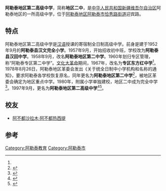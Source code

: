 {{coord|47.78447|88.12540|display=title}}
'''阿勒泰地区第二高级中学'''，简称'''地区二中'''，是[[中华人民共和国|中华人民共和国]][[新疆维吾尔自治区|新疆维吾尔自治区]]阿勒泰地区的一所高级中学，位于[[阿勒泰地区|阿勒泰地区]][[阿勒泰市|阿勒泰市]][[恰秀路街道|恰秀路街道]]迎宾路。

== 特点 ==
阿勒泰地区第二高级中学是[[汉语|汉语]]授课的寄宿制全日制高级中学。前身是建于1952年9月的'''阿勒泰县汉文完全小学'''。1957年9月，开始招收初中班，学校改为'''阿勒泰县汉回中学'''。1958年9月，改名'''阿勒泰地区第二中学'''。1960年划归专区管理，称“阿勒泰专区第二中学”。[[文化大革命|文化大革命]]期间，1967年，改名为'''专区东方红中学'''<ref name=gqqsgdsb />。1978年8月26日，阿勒泰地区革委会发出《关于统全日制中小学机构和名称的通知》，要求阿勒泰各学校恢复原名，同年更名为'''阿勒泰地区第二中学'''<ref>{{Cite book|title=阿勒泰地区教育志|last=[[赛肯·胡萨英|赛肯·胡萨英]]主编；阿勒泰地区教育局编|publisher=乌鲁木齐：[[新疆人民出版社|新疆人民出版社]]|year=2003.01|isbn=7-228-07660-5|pages=136}}</ref>，被地区革委会确定为地区重点中学。1980年，附属小学单独建校，地区二中成为完全中学<ref name=gqqsgdsb>{{Cite book|title=阿勒泰地区志|last=[[苏勇文|苏勇文]]等主编；阿勒泰地区地方志编纂委员会编|publisher=乌鲁木齐：新疆人民出版社|year=2004.05|isbn=7-228-08710-0|pages=980}}</ref>。1997年9月，更名为'''阿勒泰地区第二高级中学'''<ref>{{Cite book|title=新疆百科知识辞典|last=[[蒲开夫|蒲开夫]]，[[朱一凡|朱一凡]]，[[李行力|李行力]]主编|publisher=西安：[[陕西人民出版社|陕西人民出版社]]|year=2008.11|isbn=978-7-224-08622-5|pages=502}}</ref><ref>{{Cite book|title=新疆百科全书|last=新疆百科全书编纂委员会编|publisher=北京：[[中国大百科全书出版社|中国大百科全书出版社]]|year=2002.08|isbn=7-5000-6608-2|pages=653}}</ref>。

==校友 ==
*[[阿不都沙拉木·阿不都热西提|阿不都沙拉木·阿不都热西提]]
==参考==
{{reflist}}

[[Category:阿勒泰教育|Category:阿勒泰教育]]
[[Category:阿勒泰市|Category:阿勒泰市]]